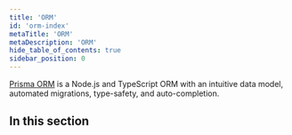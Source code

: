 ```yaml
---
title: 'ORM'
id: 'orm-index'
metaTitle: 'ORM'
metaDescription: 'ORM'
hide_table_of_contents: true
sidebar_position: 0
---
```


<TopBlock title={frontMatter.title}>

[Prisma ORM](https://github.com/prisma/prisma) is a Node.js and TypeScript ORM with an intuitive data model, automated migrations, type-safety, and auto-completion.

</TopBlock>

## In this section

<Subsections depth="3" />